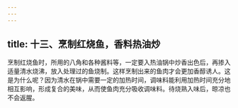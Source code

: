 ```yaml
---
---
---
```

title: 十三、烹制红烧鱼，香料热油炒
---




烹制红烧鱼时，所用的八角和各种酱料等，一定要入热油锅中炒香出色后，再掺入适量清水烧沸，放入处理过的鱼烧制。这样烹制出来的鱼肉才会更加香醇诱人。这是为什么呢？因为清水在锅中需要一定的加热时间，调味料能利用加热时间充分地相互影响，形成复合的美味，从而使鱼肉充分吸收调味料。待烧熟入味后，晾凉也不会返腥。